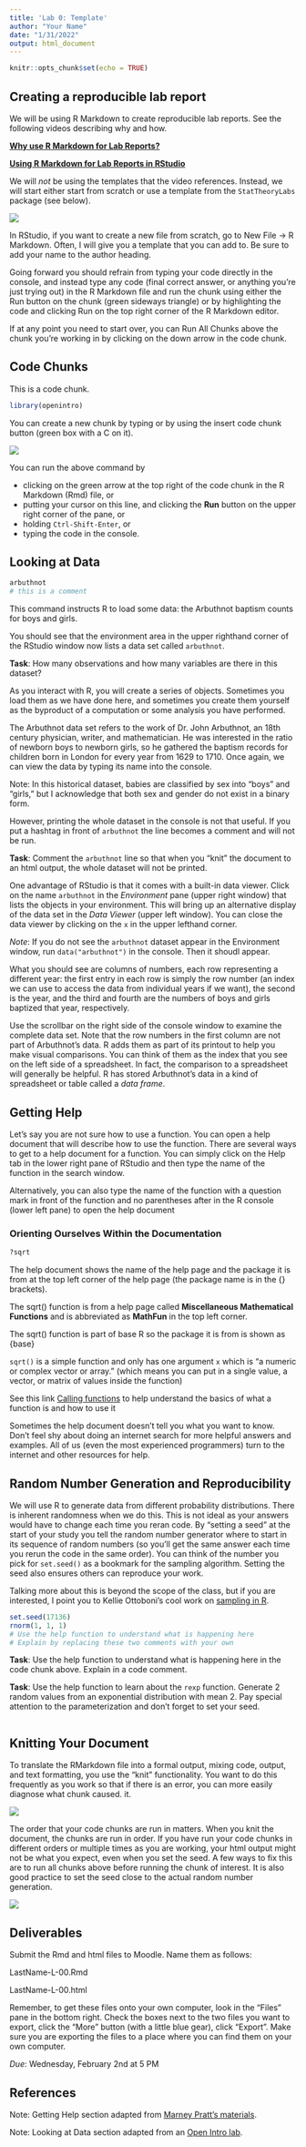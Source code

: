 ```yaml
---
title: 'Lab 0: Template'
author: "Your Name"
date: "1/31/2022"
output: html_document
---
```


```r
knitr::opts_chunk$set(echo = TRUE)
```

## Creating a reproducible lab report

We will be using R Markdown to create reproducible lab reports. See the following videos describing why and how. 

[**Why use R Markdown for Lab Reports?**](https://youtu.be/lNWVQ2oxNho)


[**Using R Markdown for Lab Reports in RStudio**](https://youtu.be/o0h-eVABe9M)

We will *not* be using the templates that the video references. Instead, we will start either start from scratch or use a template from the `StatTheoryLabs` package (see below).

![](template.png)

In RStudio, if you want to create a new file from scratch, go to New File -> R Markdown. Often, I will give you a template that you can add to. Be sure to add your name to the author heading.

Going forward you should refrain from typing your code directly in the console, and instead type any code (final correct answer, or anything you're just trying out) in the R Markdown file and run the chunk using either the Run button on the chunk  (green sideways triangle) or by highlighting the code and clicking Run on the top  right corner of the R Markdown editor. 

If at any point you need to start over, you can Run All Chunks above the chunk you're working in by clicking on the down arrow in the code chunk.

## Code Chunks 

This is a code chunk. 

```r
library(openintro)
```

You can create a new chunk by typing or by using the insert code chunk button (green box with a C on it).

![](new-code-chunk.png)

You can run the above command by

- clicking on the green arrow at the top right of the code chunk in the R Markdown (Rmd) file, or
- putting your cursor on this line, and clicking the **Run** button on the upper right corner of the pane, or
- holding `Ctrl-Shift-Enter`, or
- typing the code in the console.

## Looking at Data

```r
arbuthnot
# this is a comment
```

This command instructs R to load some data: the Arbuthnot baptism counts for boys and girls. 

You should see that the environment area in the upper righthand corner of the RStudio window now lists a data set called `arbuthnot`.

**Task**: How many observations and how many variables are there in this dataset?

As you interact with R, you will create a series of objects. Sometimes you load them as we have done here, and sometimes you create them yourself as the byproduct of a computation or some analysis you have performed.

The Arbuthnot data set refers to the work of Dr. John Arbuthnot, an 18th century physician, writer, and mathematician. He was interested in the ratio of newborn boys to newborn girls, so he gathered the baptism records for children born in London for every year from 1629 to 1710. Once again, we can view the data by typing its name into the console.

Note: In this historical dataset, babies are classified by sex into "boys" and "girls," but I acknowledge that both sex and gender do not exist in a binary form.

However, printing the whole dataset in the console is not that useful. If you put a hashtag in front of `arbuthnot` the line becomes a comment and will not be run. 

**Task**: Comment the `arbuthnot` line so that when you "knit" the document to an html output, the whole dataset will not be printed.

One advantage of RStudio is that it comes with a built-in data viewer. 
Click on the name `arbuthnot` in the *Environment* pane (upper right window) that lists the objects in your environment. This will bring up an alternative display of the data set in the *Data Viewer* (upper left window). 
You can close the data viewer by clicking on the `x` in the upper lefthand corner.

*Note*: If you do not see the `arbuthnot` dataset appear in the Environment window, run `data("arbuthnot")` in the console. Then it shoudl appear.

What you should see are columns of numbers, each row representing a different year: the first entry in each row is simply the row number (an index we can use to access the data from individual years if we want), the second is the year, and the third and fourth are the numbers of boys and girls baptized that year, respectively. 

Use the scrollbar on the right side of the console window to examine the complete data set. Note that the row numbers in the first column are not part of Arbuthnot's data. R adds them as part of its printout to help you make visual comparisons. You can think of them as the index that you see on the left side of a spreadsheet. In fact, the comparison to a spreadsheet will generally be helpful. R has stored Arbuthnot's data in a kind of spreadsheet or table called a *data frame*.


## Getting Help

Let's say you are not sure how to use a function.  You can open a help document that will describe how to use the function. There are several ways to get to a help document for a function.  You can simply click on the Help tab in the lower right pane of RStudio and then type the name of the function in the search window.


Alternatively, you can also type the name of the function with a question mark in front of the function and no parentheses after in the R console (lower left pane) to open the help document

### Orienting Ourselves Within the Documentation

```r
?sqrt
```

The help document shows the name of the help page and the package it is from at the top left corner of the help page (the package name is in the {} brackets).

The sqrt() function is from a help page called **Miscellaneous Mathematical Functions** and is abbreviated as **MathFun** in the top left corner.

The sqrt() function is part of base R so the package it is from is shown as {base}

`sqrt()` is a simple function and only has one argument `x` which is "a numeric or complex vector or array." (which means you can put in a single value, a vector, or matrix of values inside the function)

See this link [Calling functions](https://r4ds.had.co.nz/workflow-basics.html#calling-functions) to help understand the basics of what a function is and how to use it

Sometimes the help document doesn't tell you what you want to know.  Don't feel shy about doing an internet search for more helpful answers and examples.  All of us (even the most experienced programmers) turn to the internet and other resources for help.


## Random Number Generation and Reproducibility

We will use R to generate data from different probability distributions. There is inherent randomness when we do this. This is not ideal as your answers would have to change each time you reran code. By "setting a seed" at the start of your study you tell the random number generator where to start in its sequence of random numbers (so you'll get the same answer each time you rerun the code in the same order). You can think of the number you pick for `set.seed()` as a bookmark for the sampling algorithm. Setting the seed also ensures others can reproduce your work.

Talking more about this is beyond the scope of the class, but if you are interested, I point you to Kellie Ottoboni's cool work on [sampling in R](http://www.kellieottoboni.com/posts/2019/01/random-problems-with-r/).


```r
set.seed(17136)
rnorm(1, 1, 1)
# Use the help function to understand what is happening here
# Explain by replacing these two comments with your own 
```

**Task**: Use the help function to understand what is happening here in the code chunk above. Explain in a code comment.

**Task**: Use the help function to learn about the `rexp` function. Generate 2 random values from an exponential distribution with mean 2. Pay special attention to the parameterization and don't forget to set your seed.

```r

```

## Knitting Your Document

To translate the RMarkdown file into a formal output, mixing code, output, and text formatting, you use the "knit" functionality. You want to do this frequently as you work so that if there is an error, you can more easily diagnose what chunk caused. it. 

![](knit.png)

The order that your code chunks are run in matters. When you knit the document, the chunks are run in order. If you have run your code chunks in different orders or multiple times as you are working, your html output might not be what you expect, even when you set the seed. A few ways to fix this are to run all chunks above before running the chunk of interest. It is also good practice to set the seed close to the actual random number generation.

![](run-chunks.png)

## Deliverables

Submit the Rmd and html files to Moodle. Name them as follows:

LastName-L-00.Rmd  

LastName-L-00.html

Remember, to get these files onto your own computer, look in the "Files" pane in the bottom right. Check the boxes next to the two files you want to export, click the "More" button (with a little blue gear), click "Export". Make sure you are exporting the files to a place where you can find them on your own computer. 

*Due*: Wednesday, February 2nd at 5 PM


## References 

Note: Getting Help section adapted from [Marney Pratt's materials](https://github.com/marneypratt/r4bio/tree/main/inst/tutorials/basics).

Note: Looking at Data section adapted from an [Open Intro lab](http://openintrostat.github.io/oilabs-tidy/01_intro_to_r/intro_to_r.html).